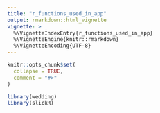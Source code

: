 ```yaml
---
title: "r_functions_used_in_app"
output: rmarkdown::html_vignette
vignette: >
  %\VignetteIndexEntry{r_functions_used_in_app}
  %\VignetteEngine{knitr::rmarkdown}
  %\VignetteEncoding{UTF-8}
---
```


```r
knitr::opts_chunk$set(
  collapse = TRUE,
  comment = "#>"
)
```

```r
library(wedding)
library(slickR)
```
